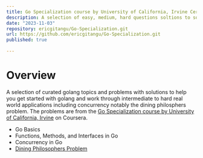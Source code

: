 ```yaml
---
title: Go Specialization course by University of California, Irvine Certification
description: A selection of easy, medium, hard questions soltions to some LeetCode problems with runtime and space analysis
date: "2023-11-03"
repository: ericgitangu/Go-Specialization.git
url: https://github.com/ericgitangu/Go-Specialization.git
published: true
  
---
```


# Overview

A selection of curated golang topics and problems with solutions to help you get started with golang and work through intermediate to hard real world applications including concurrency notably the dining philosphers problem. The problems are from the [Go Specialization course by University of California, Irvine](https://www.coursera.org/specializations/google-golang) on Coursera.

- Go Basics
- Functions, Methods, and Interfaces in Go
- Concurrency in Go
- [Dining Philosophers Problem](https://en.wikipedia.org/wiki/Dining_philosophers_problem)
